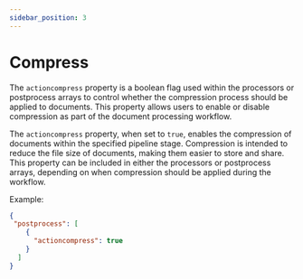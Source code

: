 ```yaml
---
sidebar_position: 3
---
```


# Compress

The `actioncompress` property is a boolean flag used within the processors or postprocess arrays to control whether
the compression process should be applied to documents. This property allows users to enable or disable compression
as part of the document processing workflow.

The `actioncompress` property, when set to `true`, enables the compression of documents within the specified pipeline stage.
Compression is intended to reduce the file size of documents, making them easier to store and share.
This property can be included in either the processors or postprocess arrays, depending on when compression should be applied
during the workflow.

Example:
```json title="pipeline.json"
{
 "postprocess": [
    {
      "actioncompress": true
    }
  ]
}
```
